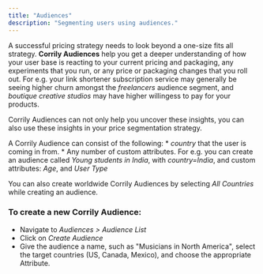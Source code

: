 ```yaml
---
title: "Audiences"
description: "Segmenting users using audiences."
---
```


A successful pricing strategy needs to look beyond a one-size fits all strategy. **Corrily Audiences** help you get a deeper
understanding of how your user base is reacting to your current pricing and packaging, any experiments that you run,
or any price or packaging changes that you roll out. For e.g. your link shortener subscription service may generally be seeing higher
churn amongst the *freelancers* audience segment, and *boutique creative studios* may have higher willingess to pay for your products.

Corrily Audiences can not only help you uncover these insights, you can also use these insights in your price segmentation
strategy.

A Corrily Audience can consist of the following:
    * *country* that the user is coming in from.
    * Any number of custom attributes. For e.g. you can create an audience called *Young students in India*, with *country=India*,
    and custom attributes: *Age*, and *User Type*

You can also create worldwide Corrily Audiences by selecting *All Countries* while creating an audience.

<h3> To create a new Corrily Audience: </h3>

* Navigate to *Audiences > Audience List*
* Click on *Create Audience*
* Give the audience a name, such as "Musicians in North America", select the target countries (US, Canada, Mexico), and choose
the appropriate Attribute.

